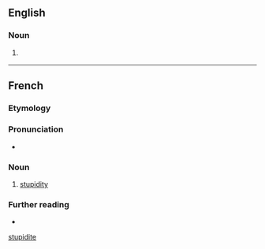 ==English==

===Noun===
{{en-noun|?}}

# {{lb|en|rare|nonstandard}} {{alternative form of|en|stupidity}}

[[Category:English terms spelled with É|stupidite]]

----

==French==

===Etymology===
{{etyl|la|fr}} {{m|la|stupiditas}}

===Pronunciation===
* {{fr-IPA}}

===Noun===
{{fr-noun|f}}

# [[stupidity]]

===Further reading===
* {{R:TLFi}}
